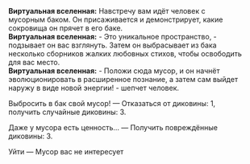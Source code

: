 {{Диалог Начало}}
:'''Виртуальная вселенная:''' Навстречу вам идёт человек с мусорным баком. Он присаживается и демонстрирует, какие сокровища он прячет в его баке.
:'''Виртуальная вселенная:''' - Это уникальное пространство, - подзывает он вас взглянуть. Затем он выбрасывает из бака несколько сборников жалких любовных стихов, чтобы освободить для вас место.
:'''Виртуальная вселенная:''' - Положи сюда мусор, и он начнёт эволюционировать в расширенное познание, а затем сам выйдет наружу в виде новой энергии! - шепчет человек.
:{{Диалог|Звезда}} Выбросить в бак свой мусор! &mdash; Отказаться от диковины: 1, получить случайные диковины: 3.
:{{Диалог|Звезда}} Даже у мусора есть ценность... &mdash; Получить повреждённые диковины: 3.
:{{Диалог|Звезда}} Уйти &mdash; Мусор вас не интересует
{{Диалог Конец}}
